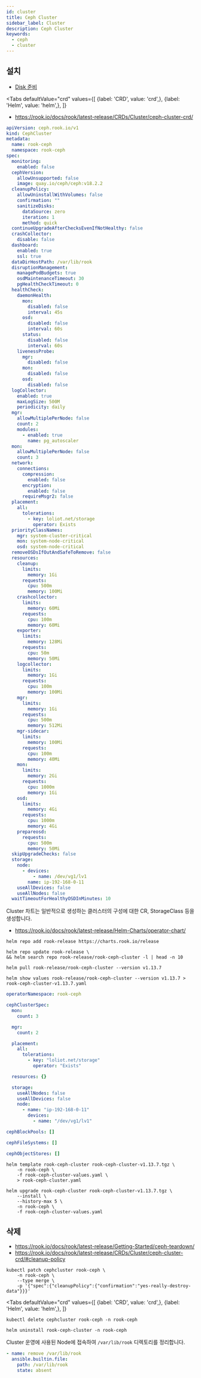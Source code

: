```yaml
---
id: cluster
title: Ceph Cluster
sidebar_label: Cluster
description: Ceph Cluster
keywords:
  - ceph
  - cluster
---
```



## 설치

- [Disk 준비](/docs/mlops/mlops/storage/ceph/osd)

<Tabs
    defaultValue="crd"
    values={[
        {label: 'CRD', value: 'crd',},
        {label: 'Helm', value: 'helm',},
    ]}
>

<TabItem value="crd">

- https://rook.io/docs/rook/latest-release/CRDs/Cluster/ceph-cluster-crd/

```yaml
apiVersion: ceph.rook.io/v1
kind: CephCluster
metadata:
  name: rook-ceph
  namespace: rook-ceph
spec:
  monitoring:
    enabled: false
  cephVersion:
    allowUnsupported: false
    image: quay.io/ceph/ceph:v18.2.2
  cleanupPolicy:
    allowUninstallWithVolumes: false
    confirmation: ""
    sanitizeDisks:
      dataSource: zero
      iteration: 1
      method: quick
  continueUpgradeAfterChecksEvenIfNotHealthy: false
  crashCollector:
    disable: false
  dashboard:
    enabled: true
    ssl: true
  dataDirHostPath: /var/lib/rook
  disruptionManagement:
    managePodBudgets: true
    osdMaintenanceTimeout: 30
    pgHealthCheckTimeout: 0
  healthCheck:
    daemonHealth:
      mon:
        disabled: false
        interval: 45s
      osd:
        disabled: false
        interval: 60s
      status:
        disabled: false
        interval: 60s
    livenessProbe:
      mgr:
        disabled: false
      mon:
        disabled: false
      osd:
        disabled: false
  logCollector:
    enabled: true
    maxLogSize: 500M
    periodicity: daily
  mgr:
    allowMultiplePerNode: false
    count: 2
    modules:
      - enabled: true
        name: pg_autoscaler
  mon:
    allowMultiplePerNode: false
    count: 3
  network:
    connections:
      compression:
        enabled: false
      encryption:
        enabled: false
      requireMsgr2: false
  placement:
    all:
      tolerations:
        - key: loliot.net/storage
          operator: Exists
  priorityClassNames:
    mgr: system-cluster-critical
    mon: system-node-critical
    osd: system-node-critical
  removeOSDsIfOutAndSafeToRemove: false
  resources:
    cleanup:
      limits:
        memory: 1Gi
      requests:
        cpu: 500m
        memory: 100Mi
    crashcollector:
      limits:
        memory: 60Mi
      requests:
        cpu: 100m
        memory: 60Mi
    exporter:
      limits:
        memory: 128Mi
      requests:
        cpu: 50m
        memory: 50Mi
    logcollector:
      limits:
        memory: 1Gi
      requests:
        cpu: 100m
        memory: 100Mi
    mgr:
      limits:
        memory: 1Gi
      requests:
        cpu: 500m
        memory: 512Mi
    mgr-sidecar:
      limits:
        memory: 100Mi
      requests:
        cpu: 100m
        memory: 40Mi
    mon:
      limits:
        memory: 2Gi
      requests:
        cpu: 1000m
        memory: 1Gi
    osd:
      limits:
        memory: 4Gi
      requests:
        cpu: 1000m
        memory: 4Gi
    prepareosd:
      requests:
        cpu: 500m
        memory: 50Mi
  skipUpgradeChecks: false
  storage:
    node:
      - devices:
          - name: /dev/vg1/lv1
        name: ip-192-168-0-11
    useAllDevices: false
    useAllNodes: false
  waitTimeoutForHealthyOSDInMinutes: 10
```

</TabItem>

<TabItem value="helm">

Cluster 차트는 일반적으로 생성하는 클러스터의 구성에 대한 CR, StorageClass 등을 생성합니다.

- https://rook.io/docs/rook/latest-release/Helm-Charts/operator-chart/

```shell
helm repo add rook-release https://charts.rook.io/release
```

```shell
helm repo update rook-release \
&& helm search repo rook-release/rook-ceph-cluster -l | head -n 10
```

```shell
helm pull rook-release/rook-ceph-cluster --version v1.13.7
```

```shell
helm show values rook-release/rook-ceph-cluster --version v1.13.7 > rook-ceph-cluster-v1.13.7.yaml
```

```yaml title="rook-ceph-cluster-values.yaml"
operatorNamespace: rook-ceph

cephClusterSpec:
  mon:
    count: 3

  mgr:
    count: 2

  placement:
    all:
      tolerations:
        - key: "loliot.net/storage"
          operator: "Exists"

  resources: {}

  storage:
    useAllNodes: false
    useAllDevices: false
    node:
      - name: "ip-192-168-0-11"
        devices:
          - name: "/dev/vg1/lv1"

cephBlockPools: []

cephFileSystems: []

cephObjectStores: []
```

```shell
helm template rook-ceph-cluster rook-ceph-cluster-v1.13.7.tgz \
    -n rook-ceph \
    -f rook-ceph-cluster-values.yaml \
    > rook-ceph-cluster.yaml
```

```shell
helm upgrade rook-ceph-cluster rook-ceph-cluster-v1.13.7.tgz \
    --install \
    --history-max 5 \
    -n rook-ceph \
    -f rook-ceph-cluster-values.yaml
```

</TabItem>

</Tabs>

## 삭제

- https://rook.io/docs/rook/latest-release/Getting-Started/ceph-teardown/
- https://rook.io/docs/rook/latest-release/CRDs/Cluster/ceph-cluster-crd/#cleanup-policy

```shell
kubectl patch cephcluster rook-ceph \
    -n rook-ceph \
    --type merge \
    -p '{"spec":{"cleanupPolicy":{"confirmation":"yes-really-destroy-data"}}}'
```

<Tabs
    defaultValue="crd"
    values={[
        {label: 'CRD', value: 'crd',},
        {label: 'Helm', value: 'helm',},
    ]}
>

<TabItem value="crd">

```shell
kubectl delete cephcluster rook-ceph -n rook-ceph
```

</TabItem>

<TabItem value="helm">

```shell
helm uninstall rook-ceph-cluster -n rook-ceph
```

</TabItem>

</Tabs>

Cluster 운영에 사용된 Node에 접속하여 `/var/lib/rook` 디렉토리를 정리합니다.

```yaml
- name: remove /var/lib/rook
  ansible.builtin.file:
    path: /var/lib/rook
    state: absent
```
